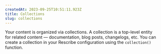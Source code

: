 ```yaml
---
createdAt: 2023-09-25T10:51:11.923Z
title: Collections
slug: collections
---
```


Your content is organized via collections. A collection is a top-level entity for related content — documentation, blog posts, changelogs, etc. You can create a collection in your Rescribe configuration using the `collection()` function.
